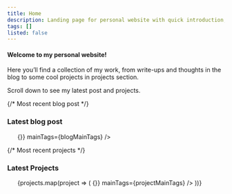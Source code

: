 ```yaml
---
title: Home
description: Landing page for personal website with quick introduction, most recent blog post, and the most recent projects.
tags: []
listed: false
---
```



#### Welcome to my personal website!

Here you’ll find a collection of my work, from write-ups and thoughts in the <Link to="/blog">blog</Link> to some cool projects in <Link to="/projects">projects</Link> section.  

Scroll down to see my latest post and projects.

{/* Most recent blog post */}
### Latest blog post
<ul className="list-none p-0">
    <PostListing 
        post={post}
        selectedTag="All"
        setSelectedTag={(tag) => {}}
        mainTags={blogMainTags}
    />
</ul>

{/* Most recent projects */}
### Latest Projects
<ul className="grid grid-cols-3 gap-3 p-0">
    {projects.map(project => (
        <ProjectListing 
            key={project.id}
            project={project}
            selectedTag="All"
            setSelectedTag={(tag) => {}}
            mainTags={projectMainTags}
        />
    ))}
</ul>
